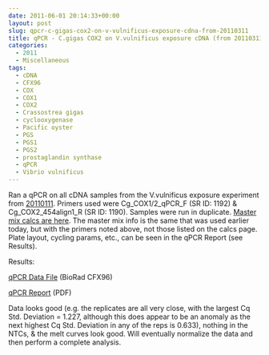 ```yaml
---
date: 2011-06-01 20:14:33+00:00
layout: post
slug: qpcr-c-gigas-cox2-on-v-vulnificus-exposure-cdna-from-20110311
title: qPCR - C.gigas COX2 on V.vulnificus exposure cDNA (from 20110311)
categories:
  - 2011
  - Miscellaneous
tags:
  - cDNA
  - CFX96
  - COX
  - COX1
  - COX2
  - Crassostrea gigas
  - cyclooxygenase
  - Pacific oyster
  - PGS
  - PGS1
  - PGS2
  - prostaglandin synthase
  - qPCR
  - Vibrio vulnificus
---
```


Ran a qPCR on all cDNA samples from the V.vulnificus exposure experiment from [20110111](/Sam%27s+Working+Notebook+Jan+2011+-+March+2011#sjw20110111). Primers used were Cg_COX1/2_qPCR_F (SR ID: 1192) & Cg_COX2_454align1_R (SR ID: 1190). Samples were run in duplicate. [Master mix calcs are here](https://eagle.fish.washington.edu/Arabidopsis/Notebook%20Workup%20Files/20110601-01.jpg). The master mix info is the same that was used earlier today, but with the primers noted above, not those listed on the calcs page. Plate layout, cycling params, etc., can be seen in the qPCR Report (see Results).

Results:

[qPCR Data File](https://eagle.fish.washington.edu/Arabidopsis/qPCR/CFX96/Roberts%20Lab_2011-06-01%2017-33-56_CC009827.pcrd) (BioRad CFX96)

[qPCR Report](https://eagle.fish.washington.edu/Arabidopsis/qPCR/CFX96/Roberts%20Lab_2011-06-01%2017-33-56_CC009827.pdf) (PDF)

Data looks good (e.g. the replicates are all very close, with the largest Cq Std. Deviation = 1.227, although this does appear to be an anomaly as the next highest Cq Std. Deviation in any of the reps is 0.633), nothing in the NTCs, & the melt curves look good. Will eventually normalize the data and then perform a complete analysis.
